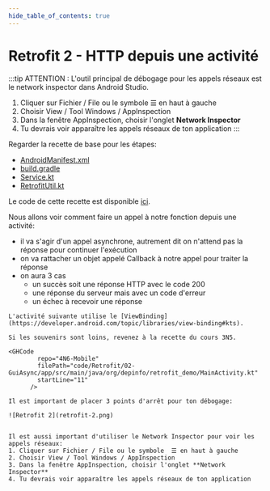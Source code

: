 ```yaml
---
hide_table_of_contents: true
---
```


# Retrofit 2 - HTTP depuis une activité

:::tip
ATTENTION : L'outil principal de débogage pour les appels réseaux est le network inspector dans Android Studio.
1. Cliquer sur Fichier / File ou le symbole  ☰ en haut à gauche
2. Choisir View / Tool Windows / AppInspection
3. Dans la fenêtre AppInspection, choisir l'onglet **Network Inspector**
4. Tu devrais voir apparaître les appels réseaux de ton application
:::

Regarder la recette de base pour les étapes:
- [AndroidManifest.xml](retrofit-01-base?recette-string=AndroidManifest.xml)
- [build.gradle](retrofit-01-base?recette-string=build.gradle)
- [Service.kt](retrofit-01-base?recette-string=Service.kt)
- [RetrofitUtil.kt](retrofit-01-base?recette-string=RetrofitUtil.kt)

Le code de cette recette est disponible [ici](https://github.com/departement-info-cem/4N6-Mobile/tree/main/code/Retrofit/02-GuiAsync).

Nous allons voir comment faire un appel à notre fonction depuis une activité:
- il va s'agir d'un appel asynchrone, autrement dit on n'attend pas la réponse pour continuer l'exécution
- on va rattacher un objet appelé Callback à notre appel pour traiter la réponse
- on aura 3 cas
  - un succès soit une réponse HTTP avec le code 200
  - une réponse du serveur mais avec un code d'erreur
  - un échec à recevoir une réponse

<Tabs queryString="recette-objet">
  <TabItem value="MainActivity.kt" label="MainActivity.kt">

    L'activité suivante utilise le [ViewBinding](https://developer.android.com/topic/libraries/view-binding#kts).

    Si les souvenirs sont loins, revenez à la recette du cours 3N5.

    <GHCode
            repo="4N6-Mobile"
            filePath="code/Retrofit/02-GuiAsync/app/src/main/java/org/depinfo/retrofit_demo/MainActivity.kt"
            startLine="11"
          />

  </TabItem>
  <TabItem value="debug" label="debug">

    Il est important de placer 3 points d'arrêt pour ton débogage:

    ![Retrofit 2](retrofit-2.png)


    Il est aussi important d'utiliser le Network Inspector pour voir les appels réseaux:
    1. Cliquer sur Fichier / File ou le symbole  ☰ en haut à gauche
    2. Choisir View / Tool Windows / AppInspection
    3. Dans la fenêtre AppInspection, choisir l'onglet **Network Inspector**
    4. Tu devrais voir apparaître les appels réseaux de ton application

  </TabItem>
</Tabs>
